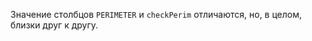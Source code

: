 Значение столбцов <code>PERIMETER</code> и <code>checkPerim</code> отличаются, но, в целом, близки друг к другу.
